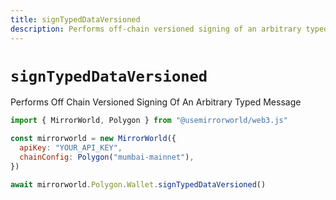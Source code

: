 ```yaml
---
title: signTypedDataVersioned
description: Performs off-chain versioned signing of an arbitrary typed message
---
```


# `signTypedDataVersioned`

Performs Off Chain Versioned Signing Of An Arbitrary Typed Message

```js
import { MirrorWorld, Polygon } from "@usemirrorworld/web3.js"

const mirrorworld = new MirrorWorld({
  apiKey: "YOUR_API_KEY",
  chainConfig: Polygon("mumbai-mainnet"),
})

await mirrorworld.Polygon.Wallet.signTypedDataVersioned()
```
